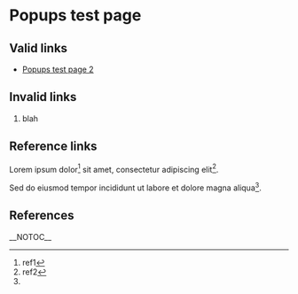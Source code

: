 =Popups test page=

==Valid links==
* [[Popups test page 2]]

==Invalid links==
# blah

==Reference links==
Lorem ipsum dolor<ref name="a">ref1</ref> sit amet, consectetur adipiscing elit<ref>ref2</ref>.

Sed do eiusmod tempor incididunt ut labore et dolore magna aliqua<ref name="a" />.

==References==
<references />

__NOTOC__
